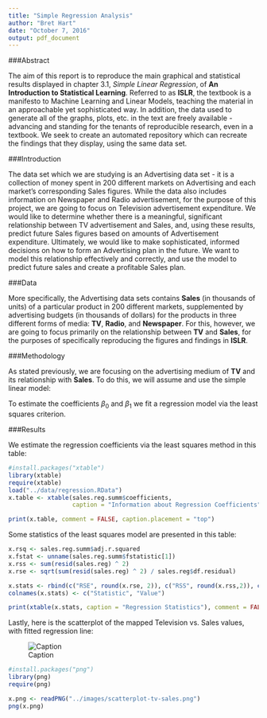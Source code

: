---
title: "Simple Regression Analysis"
author: "Bret Hart"
date: "October 7, 2016"
output: pdf_document
---

###Abstract

The aim of this report is to reproduce the main graphical and statistical results displayed in chapter 3.1, *Simple Linear Regression*, of **An Introduction to Statistical Learning**. Referred to as **ISLR**, the textbook is a manifesto to Machine Learning and Linear Models, teaching the material in an approachable yet sophisticated way. In addition, the data used to generate all of the graphs, plots, etc. in the text are freely available - advancing and standing for the tenants of reproducible research, even in a textbook. We seek to create an automated repository which can recreate the findings that they display, using the same data set.


###Introduction

The data set which we are studying is an Advertising data set - it is a collection of money spent in 200 different markets on Advertising and each market's corresponding Sales figures. While the data also includes information on Newspaper and Radio advertisement, for the purpose of this project, we are going to focus on Television advertisement expenditure. We would like to determine whether there is a meaningful, significant relationship between TV advertisement and Sales, and, using these results, predict future Sales figures based on amounts of Advertisement expenditure. Ultimately, we would like to make sophisticated, informed decisions on how to form an Advertising plan in the future. We want to model this relationship effectively and correctly, and use the model to predict future sales and create a profitable Sales plan.


###Data

More specifically, the Advertising data sets contains **Sales** (in thousands of units) of a particular product in 200 different markets, supplemented by advertising budgets (in thousands of dollars) for the products in three different forms of media: **TV**, **Radio**, and **Newspaper**. For this, however, we are going to focus primarily on the relationship between **TV** and **Sales**, for the purposes of specifically reproducing the figures and findings in **ISLR**. 


###Methodology

As stated previously, we are focusing on the advertising medium of **TV** and its relationship with **Sales**. To do this, we will assume and use the simple linear model:

\begin{center}
\( \textbf{Sales} \) = \( \beta_0 \) + \(\beta_1\)\( \textbf{TV} \)
\end{center}

To estimate the coefficients  $\beta_0$  and   $\beta_1$ we fit a regression model via the least squares criterion.


###Results

We estimate the regression coefficients via the least squares method in this table:



```{r include = FALSE, cache=FALSE}
#install.packages("xtable")
library(xtable)
require(xtable)
load("../data/regression.RData")
x.table <- xtable(sales.reg.summ$coefficients,
                  caption = "Information about Regression Coefficients")
```

```{r results='asis', echo=FALSE}
print(x.table, comment = FALSE, caption.placement = "top")
```




Some statistics of the least squares model are presented in this table:

```{r, echo= FALSE}
x.rsq <- sales.reg.summ$adj.r.squared
x.fstat <- unname(sales.reg.summ$fstatistic[1])
x.rss <- sum(resid(sales.reg) ^ 2)
x.rse <- sqrt(sum(resid(sales.reg) ^ 2) / sales.reg$df.residual)

x.stats <- rbind(c("RSE", round(x.rse, 2)), c("RSS", round(x.rss,2)), c("R2", round(x.rsq,2)), c("F-stat", round(x.fstat,2)))
colnames(x.stats) <- c("Statistic", "Value")
```

```{r results = 'asis', echo = FALSE}
print(xtable(x.stats, caption = "Regression Statistics"), comment = FALSE, caption.placement = "top")

```


Lastly, here is the scatterplot of the mapped Television vs. Sales values, with fitted regression line:

![Caption]("../images/scatterplot-tv-sales.png")

```{r, fig.height=15, fig.width=7, fig.align='center', echo=FALSE}
#install.packages("png")
library(png)
require(png)

x.png <- readPNG("../images/scatterplot-tv-sales.png")
png(x.png)

```




